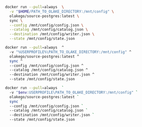 
<Tabs groupId="docker">

<TabItem value="macos-linux" label="macOS / Linux" default>

```bash 
docker run --pull=always  \
  -v "$HOME/PATH_TO_OLAKE_DIRECTORY:/mnt/config" \
  olakego/source-postgres:latest \
  sync \
  --config /mnt/config/config.json \
  --catalog /mnt/config/catalog.json \
  --destination /mnt/config/writer.json \
  --state /mnt/config/state.json

```

</TabItem>

<TabItem value="cmd" label="CMD">

```bash 
docker run --pull=always  ^
  -v "%USERPROFILE%\PATH_TO_OLAKE_DIRECTORY:/mnt/config" ^
  olakego/source-postgres:latest ^
  sync ^
  --config /mnt/config/config.json ^
  --catalog /mnt/config/catalog.json ^
  --destination /mnt/config/writer.json ^
  --state /mnt/config/state.json
```


</TabItem>


<TabItem value="powershell" label="Powershell">

```bash 
docker run --pull=always  `
  -v "$env:USERPROFILE\PATH_TO_OLAKE_DIRECTORY:/mnt/config" `
  olakego/source-postgres:latest `
  sync `
  --config /mnt/config/config.json `
  --catalog /mnt/config/catalog.json `
  --destination /mnt/config/writer.json `
  --state /mnt/config/state.json
```

</TabItem>
</Tabs>
